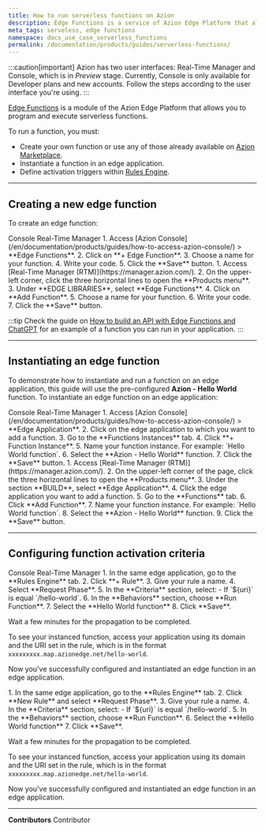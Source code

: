 ```yaml
---
title: How to run serverless functions on Azion
description: Edge Functions is a service of Azion Edge Platform that allows you to program and execute serverless functions, without the need to provision or manage servers.
meta_tags: serveless, edge functions
namespace: docs_use_case_serverless_functions
permalink: /documentation/products/guides/serverless-functions/
---
```


:::caution[important]
Azion has two user interfaces: Real-Time Manager and Console, which is in *Preview* stage. Currently, Console is only available for Developer plans and new accounts. Follow the steps according to the user interface you're using.
:::

[Edge Functions](/en/documentation/products/build/edge-application/edge-functions/) is a module of the Azion Edge Platform that allows you to program and execute serverless functions.

<LinkButton link="/en/documentation/products/build/edge-application/edge-functions-instances/" label="Go to Edge Functions for Edge Application reference" outlined />

To run a function, you must:

- Create your own function or use any of those already available on [Azion Marketplace](https://marketplace.azion.com/).
- Instantiate a function in an edge application.
- Define activation triggers within [Rules Engine](/en/documentation/products/build/edge-application/rules-engine/).

---

## Creating a new edge function

To create an edge function:

<Tabs client:visible>
    <Fragment slot="tab.console">Console</Fragment>
    <Fragment slot="tab.rtm">Real-Time Manager</Fragment>

<Fragment slot="panel.console">
1. Access [Azion Console](/en/documentation/products/guides/how-to-access-azion-console/) > **Edge Functions**.
2. Click on **+ Edge Function**.
3. Choose a name for your function.
4. Write your code.
5. Click the **Save** button.
</Fragment>

<Fragment slot="panel.rtm">
1. Access [Real-Time Manager (RTM)](https://manager.azion.com/).
2. On the upper-left corner, click the three horizontal lines to open the **Products menu**.
3. Under **EDGE LIBRARIES**, select **Edge Functions**.
4. Click on **Add Function**.
5. Choose a name for your function.
6. Write your code.
7. Click the **Save** button.
</Fragment>

</Tabs>

:::tip
Check the guide on [How to build an API with Edge Functions and ChatGPT](/en/documentation/products/guides/edge-functions/api-builder/) for an example of a function you can run in your application. 
:::

---

## Instantiating an edge function

To demonstrate how to instantiate and run a function on an edge application, this guide will use the pre-configured **Azion - Hello World** function. To instantiate an edge function on an edge application:

<Tabs client:visible>
    <Fragment slot="tab.console">Console</Fragment>
    <Fragment slot="tab.rtm">Real-Time Manager</Fragment>

<Fragment slot="panel.console">
1. Access [Azion Console](/en/documentation/products/guides/how-to-access-azion-console/) > **Edge Application**.
2. Click on the edge application to which you want to add a function.
3. Go to the **Functions Instances** tab.
4. Click **+ Function Instance**.
5. Name your function instance. For example: `Hello World function`.
6. Select the **Azion - Hello World** function.
7. Click the **Save** button.
</Fragment>

<Fragment slot="panel.rtm">
1. Access [Real-Time Manager (RTM)](https://manager.azion.com/).
2. On the upper-left corner of the page, click the three horizontal lines to open the **Products menu**.
3. Under the section **BUILD**, select **Edge Application**.
4. Click the edge application you want to add a function.
5. Go to the **Functions** tab.
6. Click **Add Function**.
7. Name your function instance. For example: `Hello World function`.
8. Select the **Azion - Hello World** function.
9. Click the **Save** button.
</Fragment>

</Tabs>

---

## Configuring function activation criteria

<Tabs client:visible>
    <Fragment slot="tab.console">Console</Fragment>
    <Fragment slot="tab.rtm">Real-Time Manager</Fragment>

<Fragment slot="panel.console">
1. In the same edge application, go to the **Rules Engine** tab.
2. Click **+ Rule**.
3. Give your rule a name.
4. Select **Request Phase**.
5. In the **Criteria** section, select:
    - If `${uri}` is equal `/hello-world`.
6. In the **Behaviors** section, choose **Run Function**.
7. Select the **Hello World function**
8. Click **Save**. 

Wait a few minutes for the propagation to be completed. 

To see your instanced function, access your application using its domain and the URI set in the rule, which is in the format `xxxxxxxxx.map.azionedge.net/hello-world`.

Now you've successfully configured and instantiated an edge function in an edge application.
</Fragment>

<Fragment slot="panel.rtm">
1. In the same edge application, go to the **Rules Engine** tab.
2. Click **New Rule** and select **Request Phase**.
3. Give your rule a name.
4. In the **Criteria** section, select:
    - If `${uri}` is equal `/hello-world`.
5. In the **Behaviors** section, choose **Run Function**.
6. Select the **Hello World function**
7. Click **Save**. 

Wait a few minutes for the propagation to be completed. 

To see your instanced function, access your application using its domain and the URI set in the rule, which is in the format `xxxxxxxxx.map.azionedge.net/hello-world`.

Now you've successfully configured and instantiated an edge function in an edge application.
</Fragment>

</Tabs>

---


**Contributors** <ContributorList>Contributor</ContributorList>
